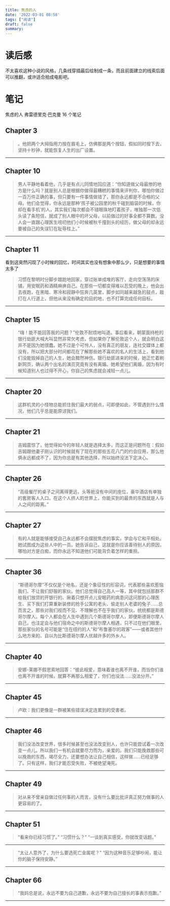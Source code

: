```yaml
---
title: 焦虑的人
date: '2022-03-01 08:58'
tags: ["阅读"]
draft: false
summary: 
---
```

# 读后感

不太喜欢这种小说的风格，几条线穿插最后绘制成一条，而且前面建立的线索后面可以推翻，或许适合拍成电影吧。

# 笔记

焦虑的人
弗雷德里克·巴克曼
16 个笔记

## Chapter 3

> 。他把两个大拇指用力按在眉毛上，仿佛那是两个按钮，假如同时按下去，坚持十秒钟，就能恢复人生的出厂设置。

<hr/>

## Chapter 10

> 男人平静地看着他，几乎是有点儿同情地回应道：“你知道做父母最惨的地方是什么吗？就是别人总是根据你做得最糟糕的事情来评判你，哪怕你做过一百万件正确的事，但只要有一件事情做错了，那你永远都是不合格的父母。他们会觉得，你永远是那种‘孩子被公园里的秋千碰到脑袋的时候，你却在看手机’的人，其实我们每次都会不错眼珠地盯着孩子，唯独那一次低头读了条短信，就成了别人眼中的坏父母，以前做过的好事全都不算数。没人会一直跟心理医生唠叨他们小时候被秋千撞到头的经历，做父母的却永远要被自己的失误钉在耻辱柱上。”

<hr/>

## Chapter 11

看到这突然闪现了小时候的回忆，时间其实也没有想象中那么少，只是想要的事情太多了

> 习惯在黎明时分脚步踉跄地回家，穿过账单成堆的客厅，走向空荡荡的床铺，用安眠药和酒精麻痹自己。在那些一切都变得难以忍受的晚上，他会出去夜跑，在黑暗、寒冷和寂静中狂奔几英里，脚步如同越来越急的鼓点，敲打在人行道上，但他从来没有确定的目的地，也不打算完成任何目标。

<hr/>

## Chapter 15

> “嗨！能不能回答我的问题？”伦敦不耐烦地叫道。事后看来，朝蒙面持枪的银行劫匪大喊大叫显然非常欠考虑，但如果你了解伦敦这个人，就会明白这并不是因为她很蠢。她不过是个可怜人，没有真正的朋友，连社交媒体上都没有，所以把大部分时间都花在了解那些她不喜欢的名人的生活上，看到他们没能毁掉自己的人生，她会黯然神伤。银行劫匪进来的时候，她正忙着刷新网页，确认两个出名的演员究竟有没有离婚。她希望他们离婚，因为有时候知道别人也过得不开心，你自己的焦虑就会减轻一点儿。

<hr/>

## Chapter 20

> 这群机灵的小怪物总能抓住我们最大的弱点，可即便如此，不管遇到什么情况，他们几乎总是能原谅我们。

<hr/>

## Chapter 21

> 吉姆震惊了，他觉得如今的年轻人就是选择太多，而这正是问题所在：假如吉姆跟他妻子刚认识的时候就有了现在的那些五花八门的约会应用，那么他俩永远都成不了，因为你总是有其他选择，所以始终没法下定决心。

<hr/>

## Chapter 26

> “高级餐厅的桌子之间离得更远，头等舱没有中间的座位，豪华酒店有单独的套房客人入口。在这个人挤人的世界上，你能买到的最贵的东西就是人与人之间的距离。”

<hr/>

## Chapter 27

> 有的人就是能够接受自己永远都不会摆脱焦虑的事实，学会与它和平相处。她试图成为这些人中的一员。她告诉自己，这就是你应该善待别人的原因，哪怕对方是白痴，而你永远不知道他们可能背负着怎样的重担。

<hr/>

## Chapter 36

> “斯德哥尔摩”不仅仅是个地名，还是个象征性的形容词，代表那些喜欢惹恼我们、不让我们舒服的家伙。他们总觉得自己高人一等，其中就包括那群不给我们放贷的开银行的、揪着只想开点儿安眠药的病患问这问那的心理医生、买下我们打算重新装修的抢手公寓的老头、偷走别人老婆的兔子……总而言之，那些对我们视而不见、不理解也不在乎我们的家伙，统统都是斯德哥尔摩人。每个人都会在人生中遇到几个斯德哥尔摩人，即便斯德哥尔摩人自己，也注定会与他们宿命之中的斯德哥尔摩人相遇，只不过在他们眼里，那些家伙的名号可能是“住在纽约的人”和“布鲁塞尔的政客”——或者其他什么地方来的、自以为比斯德哥尔摩人优越许多的外乡人。

<hr/>

## Chapter 40

> 安娜-莱娜不假思索地回答：“彼此相爱，意味着谁也离不开谁，而当你们谁也离不开谁的时候，就算不再那么相爱了，你们也没法……没法分开。”

<hr/>

## Chapter 45

> 卢欧：我们更像是一群被某些错误决定连累到的受害者。

<hr/>

## Chapter 46

> 我们没法改变世界，很多时候甚至也没法改变别人，也许只能尝试着一次改变一点儿。所以我们一有机会就要尽力而为，亲爱的。我们只能挽救那些可以挽救的东西，竭尽全力，还要想办法让自己相信，这样做……已经足够了。只有这样，我们才能忍受失败，不被绝望淹死。

<hr/>

## Chapter 49

> 对从来不曾亲自做过任何事的人而言，没有什么要比批评真正努力做事的人更容易的了。

<hr/>

## Chapter 51

> “看来你已经习惯了。”
> “习惯什么？”
> “一谈到真实感受，你就改变话题。”

<hr/>

> “太让人意外了，为什么要选死亡金属呢？”
> “因为这种音乐足够吵闹，能让你的脑子保持安静。”

<hr/>

## Chapter 66

> “我妈总是说，永远不要为自己道歉，永远不要为自己擅长的事表示抱歉。”

<hr/>
